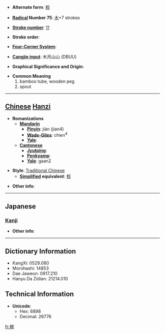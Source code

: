 * '''Alternate form''': [[枧]]

* '''[[Wiktionary:Chinese radical index| Radical]] Number 75''': [[Wiktionary:Chinese radical index 木|木]]+7 strokes

* '''[[Wiktionary:Chinese total strokes index|Stroke number]]''': [[Wiktionary:Chinese total strokes index 11|11]]

* '''Stroke order''': 

* '''[[Wiktionary:Chinese four corner index|Four-Corner System]]''': 

* '''[[Wiktionary:Chinese Cangjie index|Cangjie input]]''': 木月山山 (DBUU)

* '''Graphical Significance and Origin''': 

* '''Common Meaning'''
*#bamboo tube, wooden peg
*# spout


----

== [[Chinese]] [[Hanzi]] ==

* '''Romanizations'''
** '''[[Mandarin]]'''
*** '''[[Pinyin]]''': jiàn (jian4)
*** '''[[Wade-Giles]]''': chien<sup>4</sup>
*** '''[[Yale]]''': 
** '''[[Cantonese]]'''
*** '''[[Jyutping]]''':
*** '''[[Penkyamp]]''': 
*** '''[[Yale]]''': gaan2

* '''Style''': [[Traditional Chinese]] 
** '''[[Simplified Chinese|Simplified]] equivalent''': [[枧]]

* '''Other info''': 

----

==Japanese==
===[[Kanji]]===
{{kanji|on readings=[[けん]] (ken), [[かん]] (kan)
|kun readings=[[せん]] (sen)
}}

* '''Other info''':  

----

== Dictionary Information ==

* KangXi: 0529.080
* Morohashi: 14853
* Dae Jaweon: 0917.210
* Hanyu Da Zidian: 21214.010

== Technical Information ==

* '''Unicode''':
** Hex: 6898
** Decimal: 26776

[[fr:梘]]
